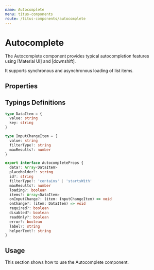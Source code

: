 ```yaml
---
name: Autocomplete
menu: titus-components
route: /titus-components/autocomplete
---
```



# Autocomplete

The Autocomplete component provides typical autocompletion features using [Material UI] and [downshift].

It supports synchronous and asynchronous loading of list items.

## Properties

<PropsTable of={Autocomplete} />

## Typings Definitions

```ts
type DataItem = {
  value: string
  key: string
}

type InputChangeItem = {
  value: string
  filterType?: string
  maxResults?: number
}

export interface AutocompleteProps {
  data?: Array<DataItem>
  placeholder?: string
  id?: string
  filterType?: 'contains' | 'startsWith'
  maxResults?: number
  loading?: boolean
  items?: Array<DataItem>
  onInputChange?: (item: InputChangeItem) => void
  onChange?: (item: DataItem) => void
  required?: boolean
  disabled?: boolean
  readOnly?: boolean
  error?: boolean
  label?: string
  helperText?: string
}
```

## Usage

This section shows how to use the Autocomplete component.

<Playground>
  <Autocomplete
    placeholder="I am a placeholder"
    data={countries}
    onChange={console.log}
  />
</Playground>
